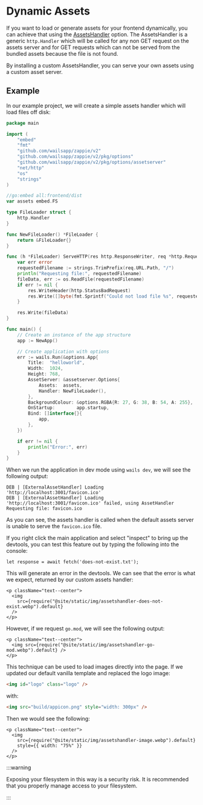 # Dynamic Assets

If you want to load or generate assets for your frontend dynamically, you can achieve that using the
[AssetsHandler](../reference/options#assetshandler) option. The AssetsHandler is a generic `http.Handler` which will
be called for any non GET request on the assets server and for GET requests which can not be served from the
bundled assets because the file is not found.

By installing a custom AssetsHandler, you can serve your own assets using a custom asset server.

## Example

In our example project, we will create a simple assets handler which will load files off disk:

```go title=main.go {17-36,49}
package main

import (
	"embed"
	"fmt"
	"github.com/wailsapp/zappie/v2"
	"github.com/wailsapp/zappie/v2/pkg/options"
	"github.com/wailsapp/zappie/v2/pkg/options/assetserver"
	"net/http"
	"os"
	"strings"
)

//go:embed all:frontend/dist
var assets embed.FS

type FileLoader struct {
	http.Handler
}

func NewFileLoader() *FileLoader {
	return &FileLoader{}
}

func (h *FileLoader) ServeHTTP(res http.ResponseWriter, req *http.Request) {
	var err error
	requestedFilename := strings.TrimPrefix(req.URL.Path, "/")
	println("Requesting file:", requestedFilename)
	fileData, err := os.ReadFile(requestedFilename)
	if err != nil {
		res.WriteHeader(http.StatusBadRequest)
		res.Write([]byte(fmt.Sprintf("Could not load file %s", requestedFilename)))
	}

	res.Write(fileData)
}

func main() {
	// Create an instance of the app structure
	app := NewApp()

	// Create application with options
	err := wails.Run(&options.App{
		Title:  "helloworld",
		Width:  1024,
		Height: 768,
		AssetServer: &assetserver.Options{
			Assets:  assets,
			Handler: NewFileLoader(),
		},
		BackgroundColour: &options.RGBA{R: 27, G: 38, B: 54, A: 255},
		OnStartup:        app.startup,
		Bind: []interface{}{
			app,
		},
	})

	if err != nil {
		println("Error:", err)
	}
}
```

When we run the application in dev mode using `wails dev`, we will see the following output:

```
DEB | [ExternalAssetHandler] Loading 'http://localhost:3001/favicon.ico'
DEB | [ExternalAssetHandler] Loading 'http://localhost:3001/favicon.ico' failed, using AssetHandler
Requesting file: favicon.ico
```

As you can see, the assets handler is called when the default assets server is unable to serve
the `favicon.ico` file.

If you right click the main application and select "inspect" to bring up the devtools, you can test
this feature out by typing the following into the console:

```
let response = await fetch('does-not-exist.txt');
```

This will generate an error in the devtools. We can see that the error is what we expect, returned by
our custom assets handler:

```mdx-code-block
<p className="text--center">
  <img
    src={require("@site/static/img/assetshandler-does-not-exist.webp").default}
  />
</p>
```

However, if we request `go.mod`, we will see the following output:

```mdx-code-block
<p className="text--center">
  <img src={require("@site/static/img/assetshandler-go-mod.webp").default} />
</p>
```

This technique can be used to load images directly into the page. If we updated our default vanilla template and
replaced the logo image:

```html
<img id="logo" class="logo" />
```

with:

```html
<img src="build/appicon.png" style="width: 300px" />
```

Then we would see the following:

```mdx-code-block
<p className="text--center">
  <img
    src={require("@site/static/img/assetshandler-image.webp").default}
    style={{ width: "75%" }}
  />
</p>
```

:::warning

Exposing your filesystem in this way is a security risk. It is recommended that you properly manage access
to your filesystem.

:::
